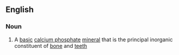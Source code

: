 ==English==

===Noun===
{{wikipedia}}
{{en-noun|-}}

# A [[basic]] [[calcium phosphate]] [[mineral]] that is the principal inorganic constituent of [[bone]] and [[teeth]]